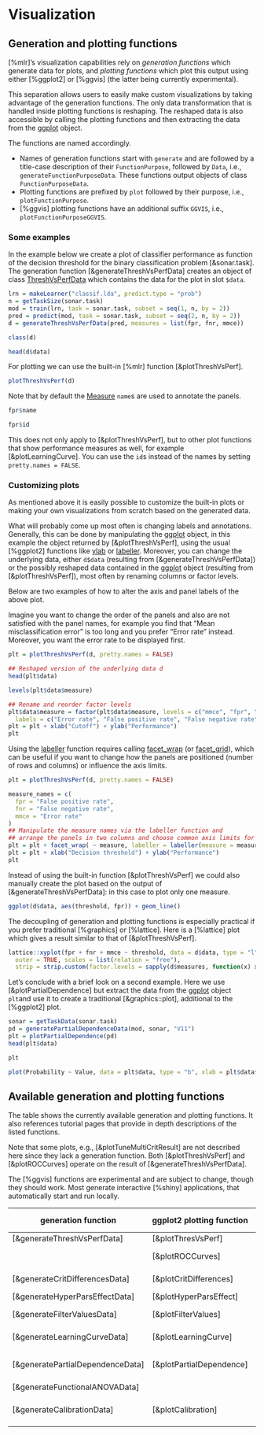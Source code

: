 # Visualization

## Generation and plotting functions
[%mlr]'s visualization capabilities rely on *generation functions* which generate data for
plots, and *plotting functions* which plot this output using either [%ggplot2] or [%ggvis]
(the latter being currently experimental).

This separation allows users to easily make custom visualizations by
taking advantage of the generation functions. The only data transformation that is handled inside
plotting functions is reshaping. The reshaped data is also accessible by calling the plotting
functions and then extracting the data from the [ggplot](&ggplot2::ggplot) object.

The functions are named accordingly.

* Names of generation functions start with `generate` and are followed by a title-case description of
  their `FunctionPurpose`, followed by `Data`, i.e., `generateFunctionPurposeData`.
  These functions output objects of class `FunctionPurposeData`.
* Plotting functions are prefixed by `plot` followed by their purpose, i.e., `plotFunctionPurpose`.
* [%ggvis] plotting functions have an additional suffix `GGVIS`, i.e., `plotFunctionPurposeGGVIS`.


### Some examples
In the example below we create a plot of classifier performance as function of the decision
threshold for the binary classification problem [&sonar.task].
The generation function [&generateThreshVsPerfData] creates an object of class
[ThreshVsPerfData](&generateThreshVsPerfData) which contains the data for the plot in slot
`$data`.

```r
lrn = makeLearner("classif.lda", predict.type = "prob")
n = getTaskSize(sonar.task)
mod = train(lrn, task = sonar.task, subset = seq(1, n, by = 2))
pred = predict(mod, task = sonar.task, subset = seq(2, n, by = 2))
d = generateThreshVsPerfData(pred, measures = list(fpr, fnr, mmce))

class(d)

head(d$data)
```

For plotting we can use the built-in [%mlr] function [&plotThreshVsPerf].

```r
plotThreshVsPerf(d)
```

Note that by default the [Measure](&makeMeasure) `name`s are used to annotate the panels.
```r
fpr$name

fpr$id
```
This does not only apply to [&plotThreshVsPerf], but to other plot functions that
show performance measures as well, for example [&plotLearningCurve].
You can use the `id`s instead of the names by setting `pretty.names = FALSE`.


### Customizing plots
As mentioned above it is easily possible to customize the built-in plots or making your
own visualizations from scratch based on the generated data.

What will probably come up most often is changing labels and annotations.
Generally, this can be done by manipulating the [ggplot](&ggplot2::ggplot) object,
in this example the object returned by [&plotThreshVsPerf], using the usual [%ggplot2]
functions like [ylab](&ggplot2::labs) or [labeller](&ggplot2::labeller).
Moreover, you can change the underlying data, either `d$data` (resulting from
[&generateThreshVsPerfData]) or the possibly reshaped data contained in the
[ggplot](&ggplot2::ggplot) object (resulting from [&plotThreshVsPerf]), most often by
renaming columns or factor levels.

Below are two examples of how to alter the axis and panel labels of the above plot.

Imagine you want to change the order of the panels and also are not satisfied with the
panel names, for example you find that "Mean misclassification error" is too long and you
prefer "Error rate" instead. Moreover, you want the error rate to be displayed first.

```r
plt = plotThreshVsPerf(d, pretty.names = FALSE)

## Reshaped version of the underlying data d
head(plt$data)

levels(plt$data$measure)

## Rename and reorder factor levels
plt$data$measure = factor(plt$data$measure, levels = c("mmce", "fpr", "fnr"),
  labels = c("Error rate", "False positive rate", "False negative rate"))
plt = plt + xlab("Cutoff") + ylab("Performance")
plt
```

Using the [labeller](ggplot2::labeller) function requires calling
[facet_wrap](&ggplot2::facet_wrap) (or [facet_grid](&ggplot2::facet_grid)), which can be
useful if you want to change how the panels are positioned (number of rows and columns)
or influence the axis limits.

```r
plt = plotThreshVsPerf(d, pretty.names = FALSE)

measure_names = c(
  fpr = "False positive rate",
  fnr = "False negative rate",
  mmce = "Error rate"
)
## Manipulate the measure names via the labeller function and
## arrange the panels in two columns and choose common axis limits for all panels
plt = plt + facet_wrap( ~ measure, labeller = labeller(measure = measure_names), ncol = 2)
plt = plt + xlab("Decision threshold") + ylab("Performance")
plt
```

Instead of using the built-in function [&plotThreshVsPerf] we could also manually create
the plot based on the output of [&generateThreshVsPerfData]: in this case to plot only one
measure.

```r
ggplot(d$data, aes(threshold, fpr)) + geom_line()
```

The decoupling of generation and plotting functions is especially practical if you
prefer traditional [%graphics] or [%lattice]. Here is a [%lattice] plot which gives a
result similar to that of [&plotThreshVsPerf].

```r
lattice::xyplot(fpr + fnr + mmce ~ threshold, data = d$data, type = "l", ylab = "performance",
  outer = TRUE, scales = list(relation = "free"),
  strip = strip.custom(factor.levels = sapply(d$measures, function(x) x$name)))
```

Let's conclude with a brief look on a second example.
Here we use [&plotPartialDependence] but extract the data from the [ggplot](&ggplot2::ggplot)
object `plt`and use it to create a traditional [&graphics::plot], additional to the [%ggplot2]
plot.

```r
sonar = getTaskData(sonar.task)
pd = generatePartialDependenceData(mod, sonar, "V11")
plt = plotPartialDependence(pd)
head(plt$data)

plt
```

```r
plot(Probability ~ Value, data = plt$data, type = "b", xlab = plt$data$Feature[1])
```


## Available generation and plotting functions
The table shows the currently available generation and plotting functions.
It also references tutorial pages that provide in depth descriptions of the listed functions.

Note that some plots, e.g., [&plotTuneMultiCritResult] are not described here since they lack
a generation function.
Both [&plotThreshVsPerf] and [&plotROCCurves] operate on the result of [&generateThreshVsPerfData].

The [%ggvis] functions are experimental and are subject to change, though they should work.
Most generate interactive [%shiny] applications, that automatically start and run locally.

| generation function              | ggplot2 plotting function | ggvis plotting function       | tutorial page                                             |
| -------------------------------- | ------------------------- | ----------------------------- | --------------------------------------------------------- |
| [&generateThreshVsPerfData]      | [&plotThresVsPerf]        | [&plotThreshVsPerfGGVIS]      | [Performance](performance.md)                             |
|                                  | [&plotROCCurves]          | --                            | [ROC Analysis](roc_analysis.md)                           |
| [&generateCritDifferencesData]   | [&plotCritDifferences]    | --                            | [Benchmark Experiments](benchmark_experiments.md)         |
| [&generateHyperParsEffectData]   | [&plotHyperParsEffect]    |                               | [Tuning](tune.md)                                         |
| [&generateFilterValuesData]      | [&plotFilterValues]       | [&plotFilterValuesGGVIS]      | [Feature Selection](feature_selection.md)                 |
| [&generateLearningCurveData]     | [&plotLearningCurve]      | [&plotLearningCurveGGVIS]     | [Learning Curves](learning_curve.md)                      |
| [&generatePartialDependenceData] | [&plotPartialDependence]  | [&plotPartialDependenceGGVIS] | [Partial Dependence Plots](partial_dependence.md)         |
| [&generateFunctionalANOVAData]   |                           |                               |                                                           |
| [&generateCalibrationData]       | [&plotCalibration]        | --                            | [Classifier Calibration Plots](classifier_calibration.md) |
